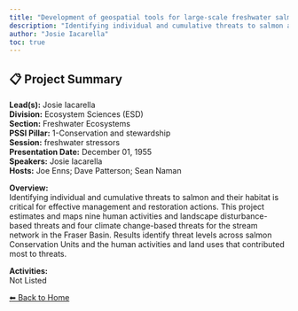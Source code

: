 ```yaml
---
title: "Development of geospatial tools for large-scale freshwater salmon habitat assessment by the Freshwater Spatial Ecology Program"
description: "Identifying individual and cumulative threats to salmon and their habitat is critical for effective management and restoration actions. This project estimates and maps nine human activities and landscape disturbance-based threats and four climate change-based threats for the stream network in the Fraser Basin. Results identify threat levels across salmon Conservation Units and the human activities and land uses that contributed most to threats."
author: "Josie Iacarella"
toc: true
---
```


## 📋 Project Summary

**Lead(s):** Josie Iacarella  
**Division:** Ecosystem Sciences (ESD)  
**Section:** Freshwater Ecosystems  
**PSSI Pillar:** 1-Conservation and stewardship  
**Session:** freshwater stressors  
**Presentation Date:** December 01, 1955  
**Speakers:** Josie Iacarella  
**Hosts:** Joe Enns; Dave Patterson; Sean Naman  

**Overview:**  
Identifying individual and cumulative threats to salmon and their habitat is critical for effective management and restoration actions. This project estimates and maps nine human activities and landscape disturbance-based threats and four climate change-based threats for the stream network in the Fraser Basin. Results identify threat levels across salmon Conservation Units and the human activities and land uses that contributed most to threats.   

**Activities:**  
Not Listed

[⬅ Back to Home](../index.qmd)
